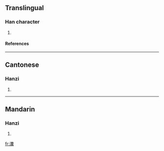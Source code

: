 ==Translingual==
===Han character===
{{Han char|rn=85|rad=水|as=17|sn=20|four=3918<sub>1</sub>|canj=水火木金 (EFDC)}}
# {{defn|Han|sort=水17}}
====References====
{{Han ref|kx=0661.030|dkj=18696|dj=1070.260|hdz=31790.060|uh=7035|ud=28725|bh=F45C|bd=62556}}

----
==Cantonese==
===Hanzi===
{{yue-hanzi|jyut=|y=fan3}}
# {{defn|Cantonese}}

----
==Mandarin==
===Hanzi===
{{cmn-hanzi|pin=[[fèn]] ([[fen4]]), [[yào]] ([[yao4]])|wg=fen<sup>4</sup>, yao<sup>4</sup>}}
# {{defn|Mandarin}}

[[fr:瀵]]